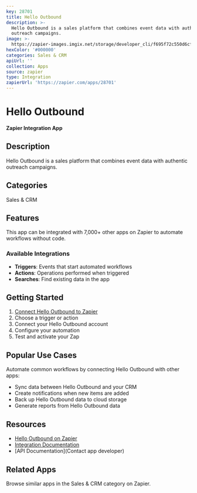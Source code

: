 ```yaml
---
key: 28701
title: Hello Outbound
description: >-
  Hello Outbound is a sales platform that combines event data with authentic
  outreach campaigns.
image: >-
  https://zapier-images.imgix.net/storage/developer_cli/f695f72c550d6cf344abff8c2753d590.png?auto=format%2Ccompress&ixlib=python-3.0.0&q=50
hexColor: '#000000'
categories: Sales & CRM
apiUrl: ''
collection: Apps
source: zapier
type: Integration
zapierUrl: 'https://zapier.com/apps/28701'
---
```

# Hello Outbound

**Zapier Integration App**

## Description

Hello Outbound is a sales platform that combines event data with authentic outreach campaigns.

## Categories

Sales & CRM

## Features

This app can be integrated with 7,000+ other apps on Zapier to automate workflows without code.

### Available Integrations

- **Triggers**: Events that start automated workflows
- **Actions**: Operations performed when triggered
- **Searches**: Find existing data in the app

## Getting Started

1. [Connect Hello Outbound to Zapier](https://zapier.com/apps/28701)
2. Choose a trigger or action
3. Connect your Hello Outbound account
4. Configure your automation
5. Test and activate your Zap

## Popular Use Cases

Automate common workflows by connecting Hello Outbound with other apps:

- Sync data between Hello Outbound and your CRM
- Create notifications when new items are added
- Back up Hello Outbound data to cloud storage
- Generate reports from Hello Outbound data

## Resources

- [Hello Outbound on Zapier](https://zapier.com/apps/28701)
- [Integration Documentation](https://zapier.com/apps/28701/integrations)
- [API Documentation](Contact app developer)

## Related Apps

Browse similar apps in the Sales & CRM category on Zapier.
